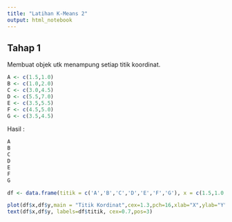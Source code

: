 ```yaml
---
title: "Latihan K-Means 2"
output: html_notebook
---
```


## Tahap 1
Membuat objek utk menampung setiap titik koordinat.
```r
A <- c(1.5,1.0)
B <- c(1.0,2.0)
C <- c(3.0,4.5)
D <- c(5.5,7.0)
E <- c(3.5,5.5)
F <- c(4.5,5.0)
G <- c(3.5,4.5)
```
Hasil :
```r
A
B
C
D
E
F
G
```
```r
df <- data.frame(titik = c('A','B','C','D','E','F','G'), x = c(1.5,1.0,3.0,5.5,3.5,4.5,3.5), y = c(1.0,2.0,4.5,7.0,5.5,5.0,4.5))
```

```r
plot(df$x,df$y,main = "Titik Kordinat",cex=1.3,pch=16,xlab="X",ylab="Y")
text(df$x,df$y, labels=df$titik, cex=0.7,pos=3)
```




































